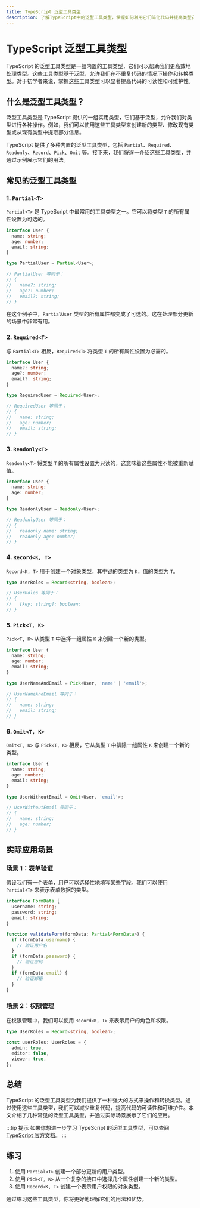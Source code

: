 ```yaml
---
title: TypeScript 泛型工具类型
description: 了解TypeScript中的泛型工具类型，掌握如何利用它们简化代码并提高类型安全性。
---
```


# TypeScript 泛型工具类型

TypeScript 的泛型工具类型是一组内置的工具类型，它们可以帮助我们更高效地处理类型。这些工具类型基于泛型，允许我们在不重复代码的情况下操作和转换类型。对于初学者来说，掌握这些工具类型可以显著提高代码的可读性和可维护性。

## 什么是泛型工具类型？

泛型工具类型是 TypeScript 提供的一组实用类型，它们基于泛型，允许我们对类型进行各种操作。例如，我们可以使用这些工具类型来创建新的类型、修改现有类型或从现有类型中提取部分信息。

TypeScript 提供了多种内置的泛型工具类型，包括 `Partial`、`Required`、`Readonly`、`Record`、`Pick`、`Omit` 等。接下来，我们将逐一介绍这些工具类型，并通过示例展示它们的用法。

## 常见的泛型工具类型

### 1. `Partial<T>`

`Partial<T>` 是 TypeScript 中最常用的工具类型之一。它可以将类型 `T` 的所有属性设置为可选的。

```typescript
interface User {
  name: string;
  age: number;
  email: string;
}

type PartialUser = Partial<User>;

// PartialUser 等同于：
// {
//   name?: string;
//   age?: number;
//   email?: string;
// }
```

在这个例子中，`PartialUser` 类型的所有属性都变成了可选的。这在处理部分更新的场景中非常有用。

### 2. `Required<T>`

与 `Partial<T>` 相反，`Required<T>` 将类型 `T` 的所有属性设置为必需的。

```typescript
interface User {
  name?: string;
  age?: number;
  email?: string;
}

type RequiredUser = Required<User>;

// RequiredUser 等同于：
// {
//   name: string;
//   age: number;
//   email: string;
// }
```

### 3. `Readonly<T>`

`Readonly<T>` 将类型 `T` 的所有属性设置为只读的，这意味着这些属性不能被重新赋值。

```typescript
interface User {
  name: string;
  age: number;
}

type ReadonlyUser = Readonly<User>;

// ReadonlyUser 等同于：
// {
//   readonly name: string;
//   readonly age: number;
// }
```

### 4. `Record<K, T>`

`Record<K, T>` 用于创建一个对象类型，其中键的类型为 `K`，值的类型为 `T`。

```typescript
type UserRoles = Record<string, boolean>;

// UserRoles 等同于：
// {
//   [key: string]: boolean;
// }
```

### 5. `Pick<T, K>`

`Pick<T, K>` 从类型 `T` 中选择一组属性 `K` 来创建一个新的类型。

```typescript
interface User {
  name: string;
  age: number;
  email: string;
}

type UserNameAndEmail = Pick<User, 'name' | 'email'>;

// UserNameAndEmail 等同于：
// {
//   name: string;
//   email: string;
// }
```

### 6. `Omit<T, K>`

`Omit<T, K>` 与 `Pick<T, K>` 相反，它从类型 `T` 中排除一组属性 `K` 来创建一个新的类型。

```typescript
interface User {
  name: string;
  age: number;
  email: string;
}

type UserWithoutEmail = Omit<User, 'email'>;

// UserWithoutEmail 等同于：
// {
//   name: string;
//   age: number;
// }
```

## 实际应用场景

### 场景 1：表单验证

假设我们有一个表单，用户可以选择性地填写某些字段。我们可以使用 `Partial<T>` 来表示表单数据的类型。

```typescript
interface FormData {
  username: string;
  password: string;
  email: string;
}

function validateForm(formData: Partial<FormData>) {
  if (formData.username) {
    // 验证用户名
  }
  if (formData.password) {
    // 验证密码
  }
  if (formData.email) {
    // 验证邮箱
  }
}
```

### 场景 2：权限管理

在权限管理中，我们可以使用 `Record<K, T>` 来表示用户的角色和权限。

```typescript
type UserRoles = Record<string, boolean>;

const userRoles: UserRoles = {
  admin: true,
  editor: false,
  viewer: true,
};
```

## 总结

TypeScript 的泛型工具类型为我们提供了一种强大的方式来操作和转换类型。通过使用这些工具类型，我们可以减少重复代码，提高代码的可读性和可维护性。本文介绍了几种常见的泛型工具类型，并通过实际场景展示了它们的应用。

:::tip 提示
如果你想进一步学习 TypeScript 的泛型工具类型，可以查阅 [TypeScript 官方文档](https://www.typescriptlang.org/docs/handbook/utility-types.html)。
:::

## 练习

1. 使用 `Partial<T>` 创建一个部分更新的用户类型。
2. 使用 `Pick<T, K>` 从一个复杂的接口中选择几个属性创建一个新的类型。
3. 使用 `Record<K, T>` 创建一个表示用户权限的对象类型。

通过练习这些工具类型，你将更好地理解它们的用法和优势。